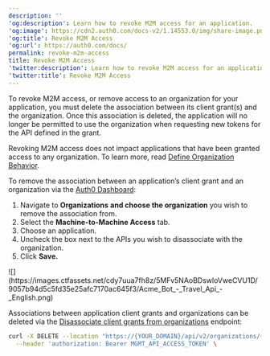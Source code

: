 ---
description: ''
'og:description': Learn how to revoke M2M access for an application.
'og:image': https://cdn2.auth0.com/docs-v2/1.14553.0/img/share-image.png
'og:title': Revoke M2M Access
'og:url': https://auth0.com/docs/
permalink: revoke-m2m-access
title: Revoke M2M Access
'twitter:description': Learn how to revoke M2M access for an application.
'twitter:title': Revoke M2M Access
---
To revoke M2M access, or remove access to an organization for your application, you must delete the association between its client grant(s) and the organization. Once this association is deleted, the application will no longer be permitted to use the organization when requesting new tokens for the API defined in the grant.

<Callout icon="file-lines" color="#0EA5E9" iconType="regular">

Revoking M2M access does not impact applications that have been granted access to any organization. To learn more, read [Define Organization Behavior](/docs/manage-users/organizations/organizations-for-m2m-applications/configure-your-application-for-m2m-access#define-organization-behavior).

</Callout><Tabs><Tab title="Auth0 Dashboard">

To remove the association between an application’s client grant and an organization via the [Auth0 Dashboard](https://manage.auth0.com/):

1. Navigate to **Organizations** **and choose the organization** you wish to remove the association from.
2. Select the **Machine-to-Machine Access** tab.
3. Choose an application.
4. Uncheck the box next to the APIs you wish to disassociate with the organization.
5. Click **Save.**

<Frame>![](https://images.ctfassets.net/cdy7uua7fh8z/5MFv5NAoBDswloVweCVU1D/9057b94d5c5fd35e25afc7170ac645f3/Acme_Bot_-_Travel_Api_-_English.png)</Frame>

</Tab><Tab title="Management API">

Associations between application client grants and organizations can be deleted via the [Disassociate client grants from organizations](https://auth0.com/docs/api/management/v2/organizations/delete-client-grants-by-grant-id) endpoint:

```bash lines
curl -X DELETE --location "https://{YOUR_DOMAIN}/api/v2/organizations/{ORG_id}/client-grants/{GRANT_ID}" \
  --header 'authorization: Bearer MGMT_API_ACCESS_TOKEN' \
```

</Tab></Tabs>
